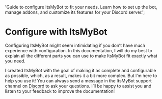 
  'Guide to configure ItsMyBot to fit your needs. Learn how to set up the bot, manage addons, and customize its features for your Discord server.';

# Configure with ItsMyBot
Configuring ItsMyBot might seem intimidating if you don’t have much experience with configuration. In this documentation, I will do my best to explain all the different parts you can use to make ItsMyBot fit exactly what you need.

I created ItsMyBot with the goal of making it as complete and configurable as possible, which, as a result, makes it a bit more complex. But I’m here to help you use it! You can always send a message in the ItsMyBot support channel on [Discord](https://itsmy.studio/discord) to ask your questions. I’ll be happy to assist you and listen to your feedback to improve the documentation!

<Guides />